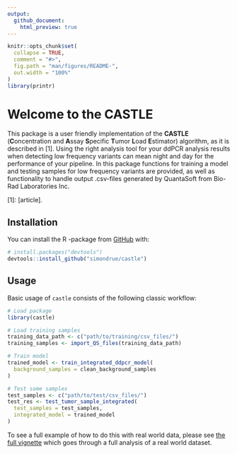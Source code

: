 ```yaml
---
output:
  github_document: 
    html_preview: true
---
```


<!-- README.md is generated from README.Rmd. Please edit that file -->

```r
knitr::opts_chunk$set(
  collapse = TRUE,
  comment = "#>",
  fig.path = "man/figures/README-",
  out.width = "100%"
)
library(printr)
```

# Welcome to the CASTLE

<!-- badges: start -->
<!-- badges: end -->

This package is a user friendly implementation of the **CASTLE** (**C**oncentration and **A**ssay **S**pecific **T**umor **L**oad **E**stimator) algorithm, as it is described in [1]. Using the right analysis tool for your ddPCR analysis results when detecting low frequency variants can mean night and day for the performance of your pipeline. In this package functions for training a model and testing samples for low frequency variants are provided, as well as functionality to handle output .csv-files generated by QuantaSoft from Bio-Rad Laboratories Inc. 

[1]: [article].

## Installation

You can install the R -package from [GitHub](https://github.com/simondrue/castle/) with:

``` r
# install.packages("devtools")
devtools::install_github("simondrue/castle")
```

## Usage

Basic usage of `castle` consists of the following classic workflow:

```r
# Load package
library(castle)

# Load training samples
training_data_path <- c("path/to/training/csv_files/")
training_samples <- import_QS_files(training_data_path)

# Train model
trained_model <- train_integrated_ddpcr_model(
  background_samples = clean_background_samples
)

# Test some samples
test_samples <- c("path/to/test/csv_files/")
test_res <- test_tumor_sample_integrated(
  test_samples = test_samples,
  integrated_model = trained_model
)
```

To see a full example of how to do this with real world data, please see [the full vignette](articles/castle.html) which goes through a full analysis of a real world dataset.
